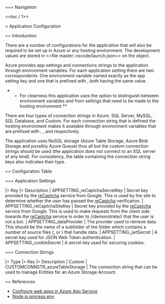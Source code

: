 === Navigation

<<toc / 1>>

= Application Configuration

== Introduction

There are a number of configurations for the application that will also be required to be set up in Azure or any hosting environment. The development values are stored in <<file master:.vscode/launch.json>> on the {{{env}}} object.

Azure provides app settings and connections strings to the application through environment variables. For each application setting there are two correspondents. One environment variable named exactly as the app setting key and one that is prefixed with {{{APPSETTING_}}}, both having the same value.

**For clearness this application uses the {{{APPSETTING_}}} option to distinguish between environment variables and from settings that need to be made to the hosting environment.**

There are four types of connection strings in Azure. SQL Server, MySQL, SQL Database, and Custom. For each connection string that is defined the hosting environment makes it available through environment variables that are prefixed with {{{SQLCONNSTR_}}}, {{{MYSQLCONNSTR_}}}, {{{SQLAZURECONNSTR_}}} and {{{CUSTOMCONNSTR_}}} respectively.

The application uses NoSQL storage (Azure Table Storage, Azure Blob Storage and possibly Azure Queue) thus all but the custom connection strings should be used (the application does not connect to an SQL server of any kind). For consistency, the table containing the connection string keys also indicates their type.

== Configuration Table

=== Application Settings

|= Key |= Description
| APPSETTING_reCaptchaSecretKey | Secret key provided by the [[https://developers.google.com/recaptcha/|reCaptcha]] service from Google. This is used by the site to determine whether the user has passed the [[https://developers.google.com/recaptcha/|reCaptcha]] verification.
| APPSETTING_reCaptchaSiteKey | Secret key provided by the [[https://developers.google.com/recaptcha/|reCaptcha]] service from Google. This is used to make requests from the client side towards the [[https://developers.google.com/recaptcha/|reCaptcha]] service in order to //demonstrate// that the user is not a bot.
| APPSETTING_dataProvider | The provider used to retrieve data. This should be the name of a subfolder of the {{{data}}} folder which contains a number of source files ({{{.js}}}, {{{.json}}} or {{{.node}}}) that handle data.
| APPSETTING_jwtSecret | A secret key used for JSON Web Token authentication.
| APPSETTING_cookieSecret | A secret key used for securing cookies.

=== Connection Strings

|= Type |= Key |= Description
| Custom | CUSTOMCONNSTR_azureTableStorage | The connection string that can be used to manage Entities for an Azure Storage Account.

== References

* [[https://azure.microsoft.com/en-us/documentation/articles/web-sites-configure/|Configure web apps in Azure App Service]]
* [[https://nodejs.org/api/process.html#process_process_env|Node.js process.env]]